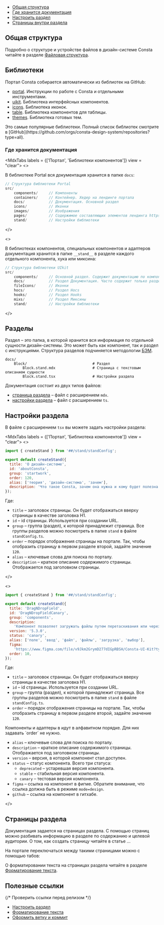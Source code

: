 
<MdxMenu>

- [Общая структура](#общая-структура)
- [Где хранится документация](#где-хранится-документация)
- [Настроить раздел](#настроить-раздел)
- [Страницы внутри раздела](#страницы-внутри-раздела)

</MdxMenu>

## Общая структура

<MdxImage src={structure} />

Подробно о структуре и устройстве файлов в дизайн-системе Consta читайте в разделе [Файловая структура](##LIBS.LIB.STAND/lib:portal/stand:portal-filestructure).

## Библиотеки

Портал Consta собирается автоматически из библиотек на GitHub:

- [portal](https://github.com/consta-design-system/portal). Инструкции по работе с Consta и отдельными инструментами.
- [uikit](https://github.com/consta-design-system/uikit). Библиотека интерфейсных компонентов.
- [icons](https://github.com/consta-design-system/icons). Библиотека иконок.
- [table](https://github.com/consta-design-system/table). Библиотека компонентов для таблицы.
- [themes](https://github.com/consta-design-system/themes). Библиотека готовых тем.

<MdxInformer status="normal">
  Это самые популярные библиотеки. Полный список библиотек смотрите в
  [GitHub](https://github.com/orgs/consta-design-system/repositories?type=all).
</MdxInformer>

### Где хранится документация

<MdxTabs labels = {['Портал', 'Библиотеки компонентов']} view = "clear">
<>

В библиотеке Portal вся документация хранится в папке `docs`:

```jsx
// Структура библиотеки Portal
src/
	components/     // Компоненты
	containers/     // Контейнер. Хедер на лендинге портала
	docs/           // Документация. Основной раздел
	icons/          // Иконки
	images/         // Изображения
	pages/          // Содержимое составляющих элементов лендинга https://consta.design/
	stand/          // Настройки библиотеки
```

</>

<>

В библиотеках компонентов, специальных компонентов и адаптеров документация хранится в папке `__stand__` в разделе каждого отдельного компонента, хука или миксина:

```jsx
// Структура библиотеки UIkit
src/
	components/     // Основной раздел. Содержит документацию по компонентам UIkit
	docs/           // Раздел Документация. Часто содержит только раздел Быстрый старт.
	fileIcons/      // Иконки
	hocs/           // Раздел Hocs
	hooks/          // Раздел Hooks
	mixs/           // Раздел Миксины
	stand/          // Настройки библиотеки
```

</>
</MdxTabs>

## Разделы

Раздел – это папка, в которой хранится вся информация по отдельной сущности дизайн-системы. Это может быть как компонент, так и раздел с инструкциями. Структура разделов подчиняется методологии [БЭМ](##LIBS.LIB.STAND/lib:portal/stand:contributers-componentguide).

```rsx
docs/
    Block/                              # Раздел
        Block.stand.mdx                 # Страница с текстовым описанием сущности
        Block.stand.tsx                 # Настройки раздела
```

Документация состоит из двух типов файлов:

- [страница раздела](#страницы-раздела) – файл с расширением `mdx`.
- [настройки раздела](#настройки-раздела) – файл с расширением `ts`.

## Настройки раздела

В файле с раcширением `tsx` вы можете задать настройки раздела:

<MdxTabs labels = {['Портал', 'Библиотека компонентов']} view = "clear">
<>

```jsx
import { createStand } from '##/stand/standConfig';

export default createStand({
  title: 'О дизайн-системе',
  id: 'aboutConsta',
  group: 'startwork',
  order: 120,
  alias: ['теория', 'дизайн-система', 'зачем'],
  description: 'Что такое Consta, зачем она нужна и кому будет полезна',
});
```

Где:

- `title` – заголовок страницы. Он будет отображаться вверху страницы в качестве заголовка H1.
- `id` – id страницы. Используется при создании URL.
- `group` – группа (раздел), к которой принадлежит страница. Все группы разделов можно посмотреть в папке `stand` в файле `standConfig.ts`.
- `order` – порядок отображения страницы на портале. Так, чтобы отобразить страницу в первом разделе второй, задайте значение `120`.
- `alias` – ключевые слова для поиска по порталу.
- `description` – краткое описание содержимого страницы. Отображается под заголовком страницы.

</>

<>

```jsx
import { createStand } from '##/stand/standConfig';

export default createStand({
  title: 'DragNDropField',
  id: 'DragNDropFieldCanary',
  group: 'components',
  description:
    'Компонент позволяет загружать файлы путем перетаскивания или через диалоговое окно',
  version: '5.3.0',
  status: 'canary',
  alias: ['поле', 'ввод', 'файл', 'файлы', 'загрузка', 'выбор'],
  figma:
    'https://www.figma.com/file/v9Jkm2GrymD277dIGpRBSH/Consta-UI-Kit?type=design&node-id=32774-0&mode=design',
  order: 10,
});
```

Где:

- `title` – заголовок страницы. Он будет отображаться вверху страницы в качестве заголовка H1.
- `id` – id страницы. Используется при создании URL.
- `group` – группа (раздел), к которой принадлежит страница. Все группы разделов можно посмотреть в папке `stand` в файле `standConfig.ts`.
- `order` – порядок отображения страницы на портале. Так, чтобы отобразить страницу в первом разделе второй, задайте значение `120`.

<MdxInformer status="normal">
  Компоненты и адаптеры в идут в алфавитном порядке. Для них задавать `order` не
  нужно.
</MdxInformer>

- `alias` – ключевые слова для поиска по порталу.
- `description` – краткое описание содержимого страницы. Отображается под заголовком страницы.
- `version` – версия, в которой компонент стал доступен.
- `status` – статус компонента. Всего три статуса:
  - `deprecated` – устаревшая версия компонента.
  - `stable` – стабильная версия компонента.
  - `canary` – тестовая версия компонента.
- `figma` – ссылка на компонент в фигме. Обратите внимание, что ссылка должна быть в режиме `mode=design`.
- `github` – ссылка на компонент в гитхабе.

</>
</MdxTabs>

## Страницы раздела

Документация задается на страницах раздела. С помощью страниц можно разбивать информацию в разделе по содержанию и целевой аудитории. О том, как создать страницу читайте в статье ...

На портале переключаться между такими страницами можно с помощью табов:

<MdxImage src={tabs} />

О форматировании текста на страницах раздела читайте в разделе [Форматирование текста](##LIBS.LIB.STAND/lib:portal/stand:portal-formatting-rules).

## Полезные ссылки

{/* Проверить ссылки перед релизом */}

- [Настроить раздел](##LIBS.LIB.STAND/lib:portal/stand:portal-formatting-rules)
- [Форматирование текста](##LIBS.LIB.STAND/lib:portal/stand:portal-formatting-rules)
- [Оформить ветку и коммит](##LIBS.LIB.STAND/lib:portal/stand:portal-formatting-rules)
